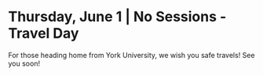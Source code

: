 # Thursday, June 1 | No Sessions - Travel Day 

For those heading home from York University, we wish you safe travels! See you soon!

